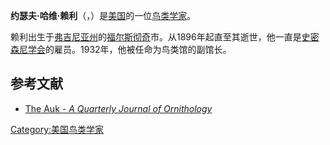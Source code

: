 '''约瑟夫·哈维·赖利'''（{{lang-en|Joseph Harvey Riley}}，{{bd|1873年|9月19日|1941年|12月17日|catIdx=Riley, Joseph Harvey}}）是[[美国|美国]]的一位[[鸟类学家|鸟类学家]]。

赖利出生于[[弗吉尼亚州|弗吉尼亚州]]的[[福尔斯彻奇_(弗吉尼亚州)|福尔斯彻奇]]市。从1896年起直至其逝世，他一直是[[史密森尼学会|史密森尼学会]]的雇员。1932年，他被任命为鸟类馆的副馆长。

== 参考文献 ==
*[https://web.archive.org/web/20110614150658/http://elibrary.unm.edu/sora/Auk/v060n01/p0001-p0015.pdf The Auk - ''A Quarterly Journal of Ornithology'']

{{Authority control}}
{{DEFAULTSORT:Riley, Joseph Harvey}}
[[Category:美国鸟类学家|Category:美国鸟类学家]]

{{美国人物小作品}}
